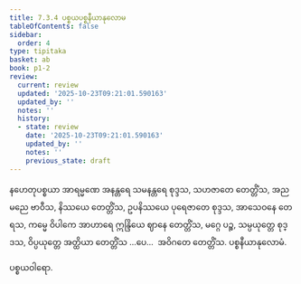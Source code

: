 ```yaml
---
title: 7.3.4 ပစ္စယပစ္စနီယာနုလောမ
tableOfContents: false
sidebar:
  order: 4
type: tipitaka
basket: ab
book: p1-2
review:
  current: review
  updated: '2025-10-23T09:21:01.590163'
  updated_by: ''
  notes: ''
  history:
  - state: review
    date: '2025-10-23T09:21:01.590163'
    updated_by: ''
    notes: ''
    previous_state: draft
---
```



<ReviewStatus review={frontmatter.review} showDetails={true} />

<HypothesisAnnotation frontmatter={frontmatter} />

<DynamicBreadcrumb />

<Division number="58" book="p1-2" e="ch" v="37" p="35">

<Paragraph number="246" book="p1-2">
နဟေတုပစ္စယာ အာရမ္မဏေ အနန္တရေ သမနန္တရေ စုဒ္ဒသ, သဟဇာတေ တေတ္တိံသ, အညမညေ ဗာဝီသ, နိဿယေ တေတ္တိံသ, ဥပနိဿယေ ပုရေဇာတေ စုဒ္ဒသ, အာသေဝနေ တေရသ, ကမ္မေ ဝိပါကေ အာဟာရေ ဣန္ဒြိယေ ဈာနေ တေတ္တိံသ, မဂ္ဂေ ပဉ္စ, သမ္ပယုတ္တေ စုဒ္ဒသ, ဝိပ္ပယုတ္တေ အတ္ထိယာ တေတ္တိံသ …ပေ…  အဝိဂတေ တေတ္တိံသ.

</Paragraph>
</Division>

<Paragraph number="247" type="center" book="p1-2">
ပစ္စနီယာနုလောမံ.

  
ပစ္စယဝါရော.
</Paragraph>